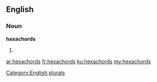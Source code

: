 ==English==

===Noun===
'''hexachords'''

# {{plural of|[[hexachord]]}}

[[Category:English plurals]]

[[ar:hexachords]]
[[fr:hexachords]]
[[ku:hexachords]]
[[my:hexachords]]